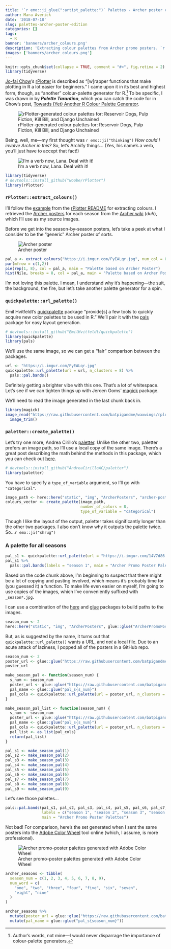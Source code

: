 ```yaml
---
title: '`r emo::ji_glue(":artist_palette:")` Palettes - Archer poster edition'
author: Mara Averick
date: '2018-07-18'
slug: palettes-archer-poster-edition
categories: []
tags:
  - R
banner: 'banners/archer_colours.png'
description: 'Extracting colour palettes from Archer promo posters. `r emo::ji("artist")`'
images: ['banners/archer_colours.png']
---
```


```r
knitr::opts_chunk$set(collapse = TRUE, comment = "#>", fig.retina = 2)
library(tidyverse)
```

[Jo-fai Chow](http://www.jofaichow.co.uk/)'s [rPlotter](https://github.com/woobe/rPlotter) is described as
"[w]rapper functions that make plotting in R a lot easier for beginners." I came upon it in its best and highest form, though, as "another" colour-palette generator for R.[^1] To be specific, I was drawn in by **_Palette Tarantino_**, which you can catch the code for in Chow's post, [Towards (Yet) Another R Colour Palette Generator](https://blenditbayes.blogspot.com/2014/05/towards-yet-another-r-colour-palette.html).

![rPlotter-generated colour palettes for: Reservoir Dogs, Pulp Fiction, Kill Bill, and Django Unchained](https://i.imgur.com/7qGwONo.png)

Being, well, me—my first thought was `r emo::ji("thinking")` _How could I involve Archer in this?_ So, let's Archify things... (Yes, his name's a verb, you'll just have to accept that fact!)

![I'm a verb now, Lana. Deal with it!](https://i.imgur.com/NaAfhPY.gif)

```r
library(tidyverse)
# devtools::install_github("woobe/rPlotter")
library(rPlotter)
```

### `rPlotter::extract_colours()`

I'll follow the [example](https://github.com/woobe/rPlotter#example-extract_colours) from the [rPlotter README](https://github.com/woobe/rPlotter) for extracting colours. I retrieved the [Archer posters](https://imgur.com/a/jPE0y95) for each season from the [Archer wiki](http://archer.wikia.com/wiki/Category:Seasons) (_duh_), which I'll use as my source images.


Before we get into the season-by-season posters, let's take a peek at what I consider to be the "generic" Archer poster of sorts.

![Archer poster](https://i.imgur.com/FyEALqr.jpg)

```r
pal_a <- extract_colours("https://i.imgur.com/FyEALqr.jpg", num_col = 8)
par(mfrow = c(1,2))
pie(rep(1, 8), col = pal_a, main = "Palette based on Archer Poster")
hist(Nile, breaks = 8, col = pal_a, main = "Palette based on Archer Poster")
```

I'm not loving this palette. I mean, I understand why it's happening—the suit, the background, the fire, but let's take another palette generator for a spin.

### `quickpalette::url_palette()`

Emil Hvitfeldt's [quickpalette](https://github.com/EmilHvitfeldt/quickpalette) package "provide[s] a few tools to quickly acquire new color palettes to be used in R." We'll pair it with the [pals](https://github.com/kwstat/pals) package for easy layout generation.

```r
# devtools::install_github("EmilHvitfeldt/quickpalette")
library(quickpalette)
library(pals)
```

We'll use the same image, so we can get a "fair" comparison between the packages.

```r
url <- "https://i.imgur.com/FyEALqr.jpg"
quickpalette::url_palette(url = url, n_clusters = 8) %>%
  pals::pal.bands()
```

Definitely getting a brighter vibe with this one. That's a lot of whitespace. Let's see if we can tighten things up with Jeroen Ooms' [magick](https://cran.r-project.org/web/packages/magick/vignettes/intro.html) package.

We'll need to read the image generated in the last chunk back in.

```r
library(magick)
image_read("https://raw.githubusercontent.com/batpigandme/waxwings/rplotter/static/post/2018-07-12-palettes-archer-poster-edition_files/figure-html/quickpal-1.png") %>%
  image_trim()
```


### `paletter::create_palette()`

Let's try one more, Andrea Cirillo's [paletter](https://github.com/AndreaCirilloAC/paletter). Unlike the other two, paletter prefers an image path, so I'll use a local copy of the same image. There's a great post describing the math behind the methods in this package, which you can check out [here](https://datascienceplus.com/how-to-use-paletter-to-automagically-build-palettes-from-pictures/).

```r
# devtools::install_github("AndreaCirilloAC/paletter")
library(paletter)
```

You have to specify a `type_of_variable` argument, so I'll go with `"categorical"`.

```r
image_path <- here::here("static", "img", "ArcherPosters", "archer-poster.jpg")
colours_vector <- create_palette(image_path,
                                 number_of_colors = 8, 
                                 type_of_variable = "categorical")
```

Though I like the layout of the output, paletter takes significantly longer than the other two packages. I also don't know why it outputs the palette twice. So...`r emo::ji("shrug")`

### A palette for all seasons

```r
pal_s1 <- quickpalette::url_palette(url = "https://i.imgur.com/14V7d86.jpg", n_clusters = 8)
pal_s1 %>%
  pals::pal.bands(labels = "season 1", main = "Archer Promo Poster Palettes")
```


Based on the code chunk above, I'm beginning to suspect that there might be a lot of copying and pasting involved, which means it's probably time for (you guessed it) a function. To make life even easier on myself, I'm going to use copies of the images, which I've conveniently suffixed with `_season*.jpg`.

I can use a combination of the [here](https://here.r-lib.org/) and [glue](https://glue.tidyverse.org/) packages to build paths to the images.

```r
season_num <- 2
here::here("static", "img", "ArcherPosters", glue::glue("ArcherPromoPoster_season{season_num}.jpg"))
```

But, as is suggested by the name, it turns out that `quickpalette::url_palette()` wants a URL, and _not_ a local file. Due to an acute attack of laziness, I popped all of the posters in a GitHub repo.

```r
season_num <- 2
poster_url <- glue::glue("https://raw.githubusercontent.com/batpigandme/mstash/master/images/ArcherPosters/ArcherPromoPoster_season{season_num}.png")
poster_url
```

```r
make_season_pal <- function(season_num) {
  s_num <- season_num
  poster_url <- glue::glue("https://raw.githubusercontent.com/batpigandme/mstash/master/images/ArcherPosters/ArcherPromoPoster_season{s_num}.png")
  pal_name <- glue::glue("pal_s{s_num}")
  pal_cols <- quickpalette::url_palette(url = poster_url, n_clusters = 8)
}
```


```r
make_season_pal_list <- function(season_num) {
  s_num <- season_num
  poster_url <- glue::glue("https://raw.githubusercontent.com/batpigandme/mstash/master/images/ArcherPosters/ArcherPromoPoster_season{s_num}.png")
  pal_name <- glue::glue("pal_s{s_num}")
  pal_cols <- quickpalette::url_palette(url = poster_url, n_clusters = 8)
  pal_list <- as.list(pal_cols)
  return(pal_list)
}
```

```r
pal_s1 <- make_season_pal(1)
pal_s2 <- make_season_pal(2)
pal_s3 <- make_season_pal(3)
pal_s4 <- make_season_pal(4)
pal_s5 <- make_season_pal(5)
pal_s6 <- make_season_pal(6)
pal_s7 <- make_season_pal(7)
pal_s8 <- make_season_pal(8)
pal_s9 <- make_season_pal(9)
```

Let's see those palettes...

```r
pals::pal.bands(pal_s1, pal_s2, pal_s3, pal_s4, pal_s5, pal_s6, pal_s7, pal_s8, pal_s9,
                labels = c("season 1", "season 2", "season 3", "season 4", "season 5", "season 6", "season 7", "season 8", "season 9"),
                main = "Archer Promo Poster Palettes")
```

Not bad! For comparison, here's the set generated when I sent the same posters into the [Adobe Color Wheel](https://color.adobe.com/create/color-wheel/) tool online (which, I assume, is more professional).

![Archer promo-poster palettes generated with Adobe Color Wheel](https://i.imgur.com/qRD06kM.png?1)

```r
archer_seasons <- tibble(
  season_num = c(1, 2, 3, 4, 5, 6, 7, 8, 9),
  num_word = c(
    "one", "two", "three", "four", "five", "six", "seven",
    "eight", "nine"
  )
)
```

```r
archer_seasons %>%
  mutate(poster_url = glue::glue("https://raw.githubusercontent.com/batpigandme/mstash/master/images/ArcherPosters/ArcherPromoPoster_season{season_num}.png")) %>%
  mutate(pal_name = glue::glue("pal_s{season_num}"))
```

[^1]: Author's words, not mine—I would never disparrage the importance of colour-palette generators.
